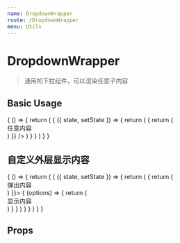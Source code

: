 ```yaml
---
name: DropdownWrapper
route: /DropdownWrapper
menu: Utils
---
```



# DropdownWrapper

> 通用的下拉组件，可以渲染任意子内容

## Basic Usage

<Playground>
  {
    () => {
      return (
        <State initial={{}}>
        {
          ({ state, setState }) => {
            return (
              <DropdownWrapper menuTitle="标题" overlay={e => {
                return (
                  <div className="p10" style={{width: 400}}>
                    任意内容
                  </div>
                )
              }} />
            )
          }
        }
        </State>
      )
    }
  }
</Playground>

## 自定义外层显示内容

<Playground>
  {
    () => {
      return (
        <State initial={{}}>
        {
          ({ state, setState }) => {
            return (
              <DropdownWrapper overlay={() => {
                return (
                  <div className="p10" style={{width: 400}}>
                    弹出内容
                  </div>
                )
              }}>
                {
                  (options) => {
                    return (
                      <div>显示内容</div>
                    )
                  }
                }
              </DropdownWrapper>
            )
          }
        }
        </State>
      )
    }
  }
</Playground>

## Props

<Props of={DropdownWrapper} />
